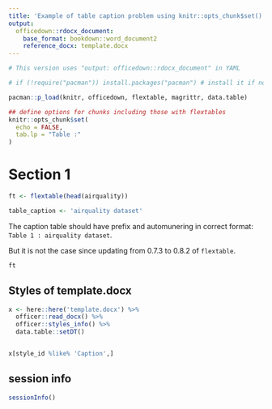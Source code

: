 ---
title: 'Example of table caption problem using knitr::opts_chunk$set()'
output: 
  officedown::rdocx_document:
    base_format: bookdown::word_document2
    reference_docx: template.docx
---

```{r}
# This version uses "output: officedown::rdocx_document" in YAML

```


```{r options, include=TRUE, echo=TRUE}

# if (!require("pacman")) install.packages("pacman") # install it if not already there

pacman::p_load(knitr, officedown, flextable, magrittr, data.table)

## define options for chunks including those with flextables
knitr::opts_chunk$set(
  echo = FALSE,
  tab.lp = "Table :"
)

```


# Section 1

```{r}
ft <- flextable(head(airquality))

table_caption <- 'airquality dataset'

```

The caption table should have prefix and automunering in correct format: `Table 1 : airquality dataset`. 

But it is not the case since updating from 0.7.3 to 0.8.2 of `flextable`.


```{r first_table, tab.cap = table_caption}
ft
```


\newpage


## Styles of template.docx
```{r}

x <- here::here('template.docx') %>%
  officer::read_docx() %>% 
  officer::styles_info() %>%
  data.table::setDT() 


x[style_id %like% 'Caption',]
```



## session info

```{r}
sessionInfo()

```



```{r}

```


